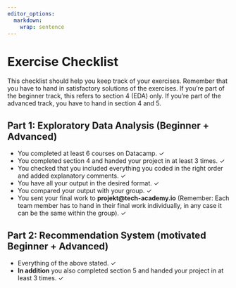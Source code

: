 ```yaml
---
editor_options: 
  markdown: 
    wrap: sentence
---
```


\newpage

# Exercise Checklist

This checklist should help you keep track of your exercises. Remember that you have to hand in satisfactory solutions of the exercises. If you're part of the beginner track, this refers to section 4 (EDA) only. If you're part of the advanced track, you have to hand in section 4 and 5.

## Part 1: Exploratory Data Analysis (Beginner + Advanced)

- You completed at least 6 courses on Datacamp. &check;
- You completed section 4 and handed your project in at least 3 times. &check;
- You checked that you included everything you coded in the right order and added explanatory comments.  &check;
- You have all your output in the desired format. &check;
- You compared your output with your group. &check;
- You sent your final work to **projekt@tech-academy.io** (Remember: Each team member has to hand in their final work individually, in any case it can be the same  within the group). &check; 

## Part 2: Recommendation System (motivated Beginner + Advanced)

- Everything of the above stated. &check;
- **In addition** you also completed section 5 and handed your project in at least 3 times. &check;
